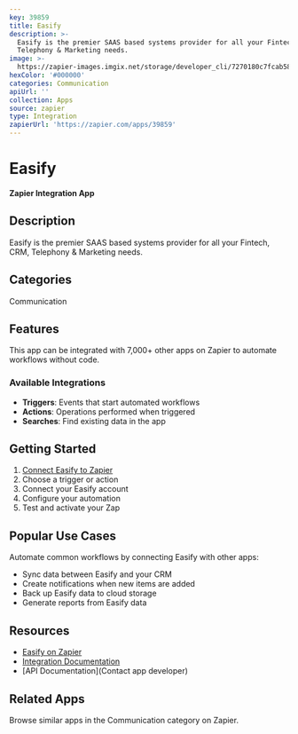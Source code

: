 ```yaml
---
key: 39859
title: Easify
description: >-
  Easify is the premier SAAS based systems provider for all your Fintech, CRM,
  Telephony & Marketing needs.
image: >-
  https://zapier-images.imgix.net/storage/developer_cli/7270180c7fcab583a18087fc07fbb219.png?auto=format%2Ccompress&ixlib=python-3.0.0&q=50
hexColor: '#000000'
categories: Communication
apiUrl: ''
collection: Apps
source: zapier
type: Integration
zapierUrl: 'https://zapier.com/apps/39859'
---
```

# Easify

**Zapier Integration App**

## Description

Easify is the premier SAAS based systems provider for all your Fintech, CRM, Telephony & Marketing needs.

## Categories

Communication

## Features

This app can be integrated with 7,000+ other apps on Zapier to automate workflows without code.

### Available Integrations

- **Triggers**: Events that start automated workflows
- **Actions**: Operations performed when triggered
- **Searches**: Find existing data in the app

## Getting Started

1. [Connect Easify to Zapier](https://zapier.com/apps/39859)
2. Choose a trigger or action
3. Connect your Easify account
4. Configure your automation
5. Test and activate your Zap

## Popular Use Cases

Automate common workflows by connecting Easify with other apps:

- Sync data between Easify and your CRM
- Create notifications when new items are added
- Back up Easify data to cloud storage
- Generate reports from Easify data

## Resources

- [Easify on Zapier](https://zapier.com/apps/39859)
- [Integration Documentation](https://zapier.com/apps/39859/integrations)
- [API Documentation](Contact app developer)

## Related Apps

Browse similar apps in the Communication category on Zapier.
